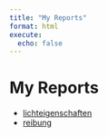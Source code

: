 ```yaml
---
title: "My Reports"
format: html
execute:
  echo: false
---
```


# My Reports

- [lichteigenschaften](lichteigenschaften.html)
- [reibung](reibung.html)
